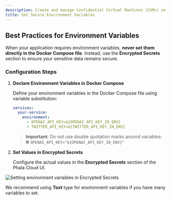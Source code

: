```yaml
---
description: Create and manage Confidential Virtual Machines (CVMs) on Phala Cloud.
title: Set Secure Environment Variables
---
```



## Best Practices for Environment Variables

When your application requires environment variables, **never set them directly in the Docker Compose file**. Instead, use the **Encrypted Secrets** section to ensure your sensitive data remains secure.

### Configuration Steps

1.  **Declare Environment Variables in Docker Compose**

    Define your environment variables in the Docker Compose file using variable substitution:

    ```yaml
    services:
      your-service:
        environment:
          - OPENAI_API_KEY=${OPENAI_API_KEY_IN_ENV}
          - TWITTER_API_KEY=${TWITTER_API_KEY_IN_ENV}
    ```

    > **Important:** Do not use double quotation marks around variables:\
    > ❌ `OPENAI_API_KEY="${OPENAI_API_KEY_IN_ENV}"`
2.  **Set Values in Encrypted Secrets**

    Configure the actual values in the **Encrypted Secrets** section of the Phala Cloud UI.

<Frame caption="Encrypted Secrets configuration interface">
    <img src="/images/cloud-set-env.png" alt="Setting environment variables in Encrypted Secrets" />

</Frame>

We recommend using **Text** type for environment variables if you have many variables to set.
